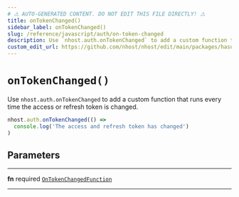 ```yaml
---
# ⚠️ AUTO-GENERATED CONTENT. DO NOT EDIT THIS FILE DIRECTLY! ⚠️
title: onTokenChanged()
sidebar_label: onTokenChanged()
slug: /reference/javascript/auth/on-token-changed
description: Use `nhost.auth.onTokenChanged` to add a custom function that runs every time the access or refresh token is changed.
custom_edit_url: https://github.com/nhost/nhost/edit/main/packages/hasura-auth-js/src/hasura-auth-client.ts#L392
---
```


# `onTokenChanged()`

Use `nhost.auth.onTokenChanged` to add a custom function that runs every time the access or refresh token is changed.

```ts
nhost.auth.onTokenChanged(() =>
  console.log('The access and refresh token has changed')
)
```

## Parameters

---

**<span className="parameter-name">fn</span>** <span className="optional-status">required</span> [`OnTokenChangedFunction`](/reference/docgen/javascript/auth/types/on-token-changed-function)

---
